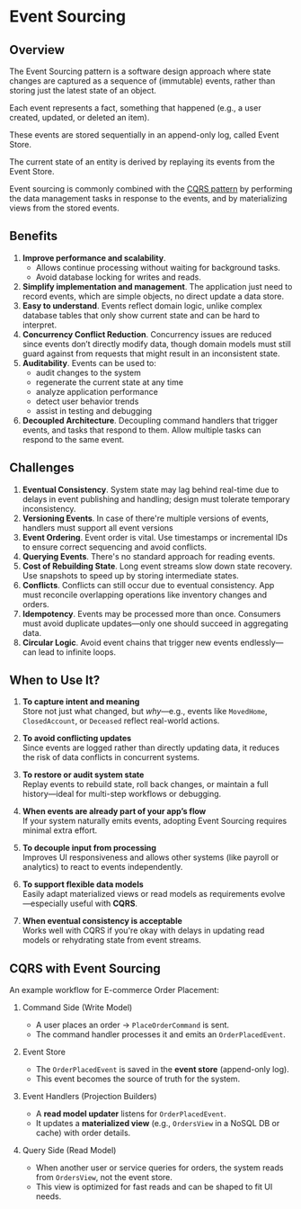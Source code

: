 # Event Sourcing

## Overview

The Event Sourcing pattern is a software design approach where state changes are captured as a sequence of (immutable) events, rather than storing just the latest state of an object.

Each event represents a fact, something that happened (e.g., a user created, updated, or deleted an item).

These events are stored sequentially in an append-only log, called Event Store.

The current state of an entity is derived by replaying its events from the Event Store.

Event sourcing is commonly combined with the [CQRS pattern](./cqrs.mdx) by performing the data management tasks in response to the events, and by materializing views from the stored events.


## Benefits

1. **Improve performance and scalability**.
   - Allows continue processing without waiting for background tasks.
   - Avoid database locking for writes and reads.
2. **Simplify implementation and management**. The application just need to record events, which are simple objects, no direct update a data store.
3. **Easy to understand**. Events reflect domain logic, unlike complex database tables that only show current state and can be hard to interpret.
4. **Concurrency Conflict Reduction**. Concurrency issues are reduced since events don’t directly modify data, though domain models must still guard against from requests that might result in an inconsistent state.
5. **Auditability**. Events can be used to:
   - audit changes to the system
   - regenerate the current state at any time
   - analyze application performance
   - detect user behavior trends
   - assist in testing and debugging
6. **Decoupled Architecture**. Decoupling command handlers that trigger events, and tasks that respond to them. Allow multiple tasks can respond to the same event.


## Challenges

1. **Eventual Consistency**. System state may lag behind real-time due to delays in event publishing and handling; design must tolerate temporary inconsistency.
2. **Versioning Events**. In case of there're multiple versions of events, handlers must support all event versions
3. **Event Ordering**. Event order is vital. Use timestamps or incremental IDs to ensure correct sequencing and avoid conflicts.
4. **Querying Events**. There's no standard approach for reading events.
5. **Cost of Rebuilding State**. Long event streams slow down state recovery. Use snapshots to speed up by storing intermediate states.
6. **Conflicts**. Conflicts can still occur due to eventual consistency. App must reconcile overlapping operations like inventory changes and orders.
7. **Idempotency**. Events may be processed more than once. Consumers must avoid duplicate updates—only one should succeed in aggregating data.
8. **Circular Logic**. Avoid event chains that trigger new events endlessly—can lead to infinite loops.


## When to Use It?

1. **To capture intent and meaning**  
  Store not just what changed, but *why*—e.g., events like `MovedHome`, `ClosedAccount`, or `Deceased` reflect real-world actions.

2. **To avoid conflicting updates**  
  Since events are logged rather than directly updating data, it reduces the risk of data conflicts in concurrent systems.

3. **To restore or audit system state**  
  Replay events to rebuild state, roll back changes, or maintain a full history—ideal for multi-step workflows or debugging.

4. **When events are already part of your app’s flow**  
  If your system naturally emits events, adopting Event Sourcing requires minimal extra effort.

5. **To decouple input from processing**  
  Improves UI responsiveness and allows other systems (like payroll or analytics) to react to events independently.

6. **To support flexible data models**  
  Easily adapt materialized views or read models as requirements evolve—especially useful with **CQRS**.

7. **When eventual consistency is acceptable**  
  Works well with CQRS if you're okay with delays in updating read models or rehydrating state from event streams.


## CQRS with Event Sourcing

An example workflow for E-commerce Order Placement:

1. Command Side (Write Model)
   - A user places an order → `PlaceOrderCommand` is sent.
   - The command handler processes it and emits an `OrderPlacedEvent`.

2. Event Store
   - The `OrderPlacedEvent` is saved in the **event store** (append-only log).
   - This event becomes the source of truth for the system.

3. Event Handlers (Projection Builders)
   - A **read model updater** listens for `OrderPlacedEvent`.
   - It updates a **materialized view** (e.g., `OrdersView` in a NoSQL DB or cache) with order details.

4. Query Side (Read Model)
   - When another user or service queries for orders, the system reads from `OrdersView`, not the event store.
   - This view is optimized for fast reads and can be shaped to fit UI needs.
